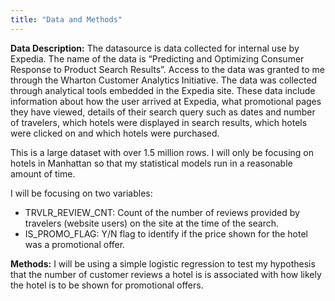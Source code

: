 ```yaml
---
title: "Data and Methods"
---
```

**Data Description:**
The datasource is data collected for internal use by Expedia. The name of the data is “Predicting and Optimizing Consumer Response to Product Search Results”. Access to the data was granted to me through the Wharton Customer Analytics Initiative. The data was collected through analytical tools embedded in the Expedia site. These data include information about how the user arrived at Expedia, what promotional pages they have viewed, details of their search query such as dates and number of travelers, which hotels were displayed in search results, which hotels were clicked on and which hotels were purchased.

This is a large dataset with over 1.5 million rows. I will only be focusing on hotels in Manhattan so that my statistical models run in a reasonable amount of time. 

I will be focusing on two variables:

* TRVLR_REVIEW_CNT: Count of the number of reviews provided by travelers (website users) on the site at the time of the search.
* IS_PROMO_FLAG: Y/N flag to identify if the price shown for the hotel was a promotional offer.

**Methods:**
I will be using a simple logistic regression to test my hypothesis that the number of customer reviews a hotel is is associated with how likely the hotel is to be shown for promotional offers. 
